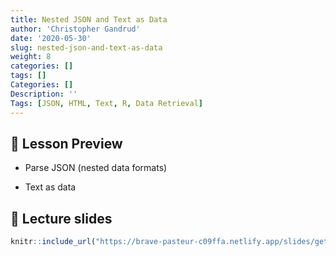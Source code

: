 ```yaml
---
title: Nested JSON and Text as Data
author: 'Christopher Gandrud'
date: '2020-05-30'
slug: nested-json-and-text-as-data
weight: 8
categories: []
tags: []
Categories: []
Description: ''
Tags: [JSON, HTML, Text, R, Data Retrieval]
---
```


## 📝 Lesson Preview

- Parse JSON (nested data formats)

- Text as data

## 📣 Lecture slides

```r
knitr::include_url("https://brave-pasteur-c09ffa.netlify.app/slides/get-json-text-data")
```